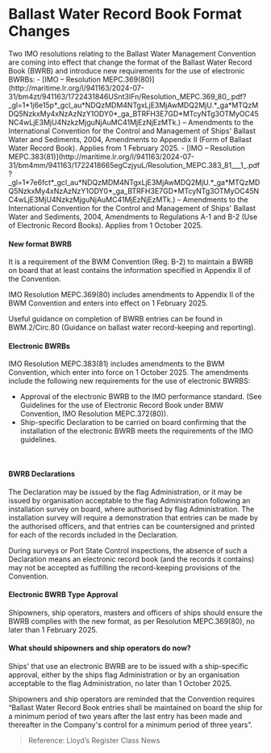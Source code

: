 # Ballast Water Record Book Format Changes

<div data-type='wrapper'>
Two IMO resolutions relating to the Ballast Water Management Convention are coming into effect that change the format of the Ballast Water Record Book (BWRB) and introduce new requirements for the use of electronic BWRBs:
 - [IMO – Resolution MEPC.369(80)](http://maritime.lr.org/l/941163/2024-07-31/bm4zt/941163/1722431846USnt3IFn/Resolution_MEPC.369_80_.pdf?_gl=1*1j6e15p*_gcl_au*NDQzMDM4NTgxLjE3MjAwMDQ2MjU.*_ga*MTQzMDQ5NzkxMy4xNzAzNzY1ODY0*_ga_BTRFH3E7GD*MTcyNTg3OTMyOC45NC4wLjE3MjU4NzkzMjguNjAuMC41MjEzNjEzMTk.) – Amendments to the International Convention for the Control and Management of Ships' Ballast Water and Sediments, 2004, Amendments to Appendix II (Form of Ballast Water Record Book). Applies from 1 February 2025.
 - [IMO – Resolution MEPC.383(81)](http://maritime.lr.org/l/941163/2024-07-31/bm4mm/941163/1722418665egCzjyuL/Resolution_MEPC.383_81___1_.pdf?_gl=1*7e6fct*_gcl_au*NDQzMDM4NTgxLjE3MjAwMDQ2MjU.*_ga*MTQzMDQ5NzkxMy4xNzAzNzY1ODY0*_ga_BTRFH3E7GD*MTcyNTg3OTMyOC45NC4wLjE3MjU4NzkzMjguNjAuMC41MjEzNjEzMTk.) – Amendments to the International Convention for the Control and Management of Ships' Ballast Water and Sediments, 2004, Amendments to Regulations A-1 and B-2 (Use of Electronic Record Books). Applies from 1 October 2025.
<br/>

#### **New format BWRB**

It is a requirement of the BWM Convention (Reg. B-2) to maintain a BWRB on board that at least contains the information specified in Appendix II of the Convention.

IMO Resolution MEPC.369(80) includes amendments to Appendix II of the BWM Convention and enters into effect on 1 February 2025.

Useful guidance on completion of BWRB entries can be found in BWM.2/Circ.80 (Guidance on ballast water record-keeping and reporting). 

#### **Electronic BWRBs**

IMO Resolution MEPC.383(81) includes amendments to the BWM Convention, which enter into force on 1 October 2025. The amendments include the following new requirements for the use of electronic BWRBS:

- Approval of the electronic BWRB to the IMO performance standard. (See Guidelines for the use of Electronic Record Book under BMW Convention, IMO Resolution MEPC.372(80)).
- Ship-specific Declaration to be carried on board confirming that the installation of the electronic BWRB meets the requirements of the IMO guidelines. 
<br/>

#### **BWRB Declarations**

The Declaration may be issued by the flag Administration, or it may be issued by organisation acceptable to the flag Administration  following an installation survey on board, where authorised by flag Administration. The installation survey will require a demonstration that entries can be made by the authorised officers, and that entries can be countersigned and printed for each of the records included in the Declaration.

During surveys or Port State Control inspections, the absence of such a Declaration means an electronic record book (and the records it contains) may not be accepted as fulfilling the record-keeping provisions of the Convention.

#### **Electronic BWRB Type Approval**

Shipowners, ship operators, masters and officers of ships should ensure the BWRB complies with the new format, as per Resolution MEPC.369(80), no later than 1 February 2025. 

#### **What should shipowners and ship operators do now?**

Ships' that use an electronic BWRB are to be issued with a ship-specific approval, either by the ships flag Administration or by an organisation acceptable to the flag Administration, no later than 1 October 2025. 

Shipowners and ship operators are reminded that the Convention requires “Ballast Water Record Book entries shall be maintained on board the ship for a minimum period of two years after the last entry has been made and thereafter in the Company's control for a minimum period of three years”.

> Reference: Lloyd’s Register Class News
</div>